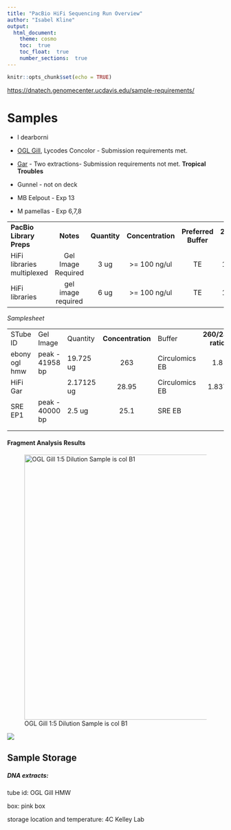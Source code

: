```yaml
---
title: "PacBio HiFi Sequencing Run Overview"
author: "Isabel Kline"
output:  
  html_document:
    theme: cosmo
    toc:  true
    toc_float:  true
    number_sections:  true
---
```


```r
knitr::opts_chunk$set(echo = TRUE)
```

<https://dnatech.genomecenter.ucdavis.edu/sample-requirements/>

# Samples 

-   l dearborni

-   [OGL Gill](https://isabel-kline.github.io/Kelley_Lab_Notebook/OGL_Gill_HMW.html), Lycodes Concolor - Submission requirements met.

-   [Gar](https://isabel-kline.github.io/Kelley_Lab_Notebook/Gar_HMW.html) - Two extractions- Submission requirements not met. **Tropical Troubles**

-   Gunnel - not on deck

-   MB Eelpout - Exp 13

-   M pamellas - Exp 6,7,8

|                            |                    |              |                   |                      |                   |                   |
|:----------|:---------:|:---------:|:---------:|:---------:|:---------:|:---------:|
| **PacBio Library Preps**   |     **Notes**      | **Quantity** | **Concentration** | **Preferred Buffer** | **260/280 ratio** | **260/230 ratio** |
| HiFi libraries multiplexed | Gel Image Required |     3 ug     |   \>= 100 ng/ul   |          TE          |      1.8-2.0      |        \>2        |
| HiFi libraries             | gel image required |     6 ug     |   \>= 100 ng/ul   |          TE          |      1.8-2.0      |        \>2        |

*Samplesheet*

|               |                 |            |                   |                |                   |                   |
|-----------|-----------|-----------|:---------:|-----------|:---------:|:---------:|
| STube ID      | Gel Image       | Quantity   | **Concentration** | Buffer         | **260/280 ratio** | **260/230 ratio** |
| ebony ogl hmw | peak - 41958 bp | 19.725 ug  |        263        | Circulomics EB |        1.8        |        2.1        |
| HiFi Gar      |                 | 2.17125 ug |       28.95       | Circulomics EB |       1.837       |       1.27        |
| SRE EP1       | peak - 40000 bp | 2.5 ug     |       25.1        | SRE EB         |                   |                   |
|               |                 |            |                   |                |                   |                   |
|               |                 |            |                   |                |                   |                   |

#### Fragment Analysis Results

![OGL Gill 1:5 Dilution Sample is col B1](images/240419_Ebony_OGL_Gar_Tapestation.jpg){width="617"}

![](images/240419_Ebony_OGL_1_5_Tapestation.png)

## Sample Storage

##### DNA extracts:

tube id: OGL Gill HMW

box: pink box

storage location and temperature: 4C Kelley Lab

